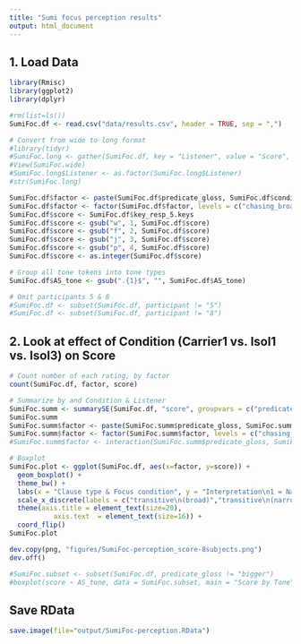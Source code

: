 ```yaml
---
title: "Sumi focus perception results"
output: html_document
---
```


## 1. Load Data
```r
library(Rmisc)
library(ggplot2)
library(dplyr)

#rm(list=ls())
SumiFoc.df <- read.csv("data/results.csv", header = TRUE, sep = ",")

# Convert from wide to long format
#library(tidyr)
#SumiFoc.long <- gather(SumiFoc.df, key = "Listener", value = "Score", L01:L12)
#View(SumiFoc.wide)
#SumiFoc.long$Listener <- as.factor(SumiFoc.long$Listener)
#str(SumiFoc.long)

SumiFoc.df$factor <- paste(SumiFoc.df$predicate_gloss, SumiFoc.df$condition, sep = "_")
SumiFoc.df$factor <- factor(SumiFoc.df$factor, levels = c("chasing_broad","chasing_narrow","sleeping_broad","sleeping_narrow","bigger_narrow"))
SumiFoc.df$score <- SumiFoc.df$key_resp_5.keys
SumiFoc.df$score <- gsub("w", 1, SumiFoc.df$score)
SumiFoc.df$score <- gsub("f", 2, SumiFoc.df$score)
SumiFoc.df$score <- gsub("j", 3, SumiFoc.df$score)
SumiFoc.df$score <- gsub("p", 4, SumiFoc.df$score)
SumiFoc.df$score <- as.integer(SumiFoc.df$score)

# Group all tone tokens into tone types
SumiFoc.df$AS_tone <- gsub(".{1}$", "", SumiFoc.df$AS_tone)

# Omit participants 5 & 8
#SumiFoc.df <- subset(SumiFoc.df, participant != "5")
#SumiFoc.df <- subset(SumiFoc.df, participant != "8")
```


## 2. Look at effect of Condition (Carrier1 vs. Isol1 vs. Isol3) on Score
```r
# Count number of each rating, by factor
count(SumiFoc.df, factor, score)

# Summarize by and Condition & Listener
SumiFoc.summ <- summarySE(SumiFoc.df, "score", groupvars = c("predicate_gloss", "condition"), na.rm = TRUE)
SumiFoc.summ
SumiFoc.summ$factor <- paste(SumiFoc.summ$predicate_gloss, SumiFoc.summ$condition, sep = "_")
SumiFoc.summ$factor <- factor(SumiFoc.summ$factor, levels = c("chasing_broad","chasing_narrow","sleeping_broad","sleeping_narrow","bigger_narrow"))
#SumiFoc.summ$factor <- interaction(SumiFoc.summ$predicate_gloss, SumiFoc.summ$condition)

# Boxplot
SumiFoc.plot <- ggplot(SumiFoc.df, aes(x=factor, y=score)) + 
  geom_boxplot() +
  theme_bw() +
  labs(x = "Clause type & Focus condition", y = "Interpretation\n1 = Narrow Focus, 4 = Broad Focus") +
  scale_x_discrete(labels = c("transitive\n(broad)","transitive\n(narrow)", "intransitive\n(broad)", "intransitive\n(narrow)", "verbless\n(narrow)")) +
  theme(axis.title = element_text(size=20),
           axis.text  = element_text(size=16)) +
  coord_flip()
SumiFoc.plot

dev.copy(png, "figures/SumiFoc-perception_score-8subjects.png")
dev.off()

#SumiFoc.subset <- subset(SumiFoc.df, predicate_gloss != "bigger")
#boxplot(score ~ AS_tone, data = SumiFoc.subset, main = "Score by Tone", ylab = "Tone", xlab = "1 = Narrow Focus, 4 = Broad Focus", ylim=c(0,5), horizontal = T)
```

## Save RData
```r
save.image(file="output/SumiFoc-perception.RData")
```